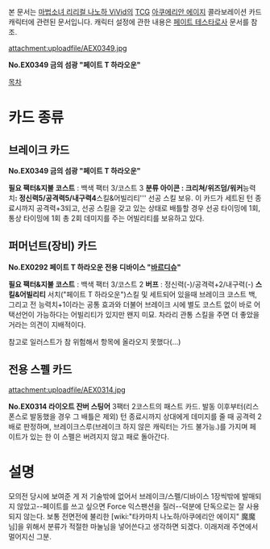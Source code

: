 본 문서는 [[마법소녀 리리컬 나노하 ViVid]]의 [[TCG]] [[아쿠에리안 에이지]] 콜라보레이션 카드 캐릭터에 관련된 문서입니다. 캐릭터 설정에 관한 내용은 [[페이트 테스타로사]] 문서를 참조.

attachment:uploadfile/AEX0349.jpg

''' No.EX0349 금의 섬광 "페이트 T 하라오운" '''

[[목차]]
= 카드 종류 =
== 브레이크 카드 ==
''' No.EX0349 금의 섬광 "페이트 T 하라오운" '''

'''필요 팩터&지불 코스트''' : 백색 팩터 3/코스트 3
'''분류 아이콘 : 크리쳐/위즈덤/워커
'''능력치''' : 정신력5/공격력5/내구력4
'''스킬&어빌리티'''
선공 스킬 보유. 이 카드가 세트된 턴 종료시까지 공격력+3되고, 선공 스킬을 갖고 있는 상태로 배틀할 경우 선공 타이밍에 1회, 통상 타이밍에 1회 총 2회 데미지를 주는 어빌리티를 보유하고 있다.

== 퍼머넌트(장비) 카드 ==
'''No.EX0292 페이트 T 하라오운 전용 디바이스 "[[바르디슈]]"'''

'''필요 팩터&지불 코스트''' : 백색 팩터 3/코스트 2
'''버프''' : 정신력(-)/공격력+2/내구력(-)
'''스킬&어빌리티'''
서치("페이트 T 하라오운")스킬 및 세트되어 있을때 브레이크 코스트 백, 그리고 전 능력치+1이라는 공통 효과와 더불어 브레이크 시에 별도 코스트 없이 바로 어택선언이 가능하다는 어빌리티가 있지만 왠지 미묘. 차라리 관통 스킬을 주면 더 좋았을 거라는 의견이 지배적이다.

참고로 일러스트가 참 위험해서 항목에 올라오지 못했다(...)

== 전용 스펠 카드 ==
attachment:uploadfile/AEX0314.jpg

'''No.EX0314 라이오트 잔버 스팅어'''
3팩터 2코스트의 패스트 카드. 발동 이후부터(리스폰스로 발동했을 경우 그 배틀은 제외) 턴 종료시까지 상대에게 데미지를 줄 때 공격력 2배로 판정하며, 브레이크스루(브레이크 하지 않은 캐릭터는 가드 불가능.)를 가지며 페이트가 있는 한 이 스펠은 버려지지 않고 패로 돌아간다.  

= 설명 =
모의전 당시에 보여준 게 저 기술밖에 없어서 브레이크/스펠/디바이스 1장씩밖에 발매되지 않았고--페이트를 쓰고 싶으면 Force 익스팬션을 질러--덕분에 단독으로는 잘 사용되지 않는다. 보통 전면전에 불리한 [wiki:"타카마치 나노하/아쿠에리안 에이지" 魔魔님]을 위해서 분류가 적절한 마눌님을 넣어쓴다고 생각하면 되겠다. 이래저래 주연에서 멀어지신 그분.
